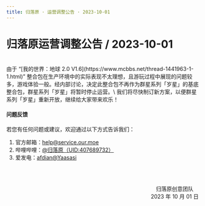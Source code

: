 ```yaml
---
title: 归落原 · 运营调整公告 · 2023-10-01
---
```


# 归落原运营调整公告 / 2023-10-01

<br />
由于 “[我的世界：地球 2.0 V1.6](https://www.mcbbs.net/thread-1441963-1-1.html)” 整合包在生产环境中的实际表现不太理想，且游玩过程中展现的问题较多，游戏体验一般。经内部讨论，决定此整合包不再作为群星系列「岁星」的基底整合包，群星系列「岁星」将暂时停止运营。\
我们将尽快制订新方案，以便群星系列「岁星」重新开放，继续给大家带来欢乐！


#### 问题反馈

若您有任何问题或建议，欢迎通过以下方式告诉我们：

1. 官方邮箱：help@service.our.moe
2. 哔哩哔哩：[@归落原（UID:407689732）](https://space.bilibili.com/407689732)
3. 爱发电：[afdian@Yaasasi](https://afdian.com/@Yaasasi)



<br /><br /><p align="right">归落原创意团队&emsp;<br />2023 年 10 月 01 日</p>